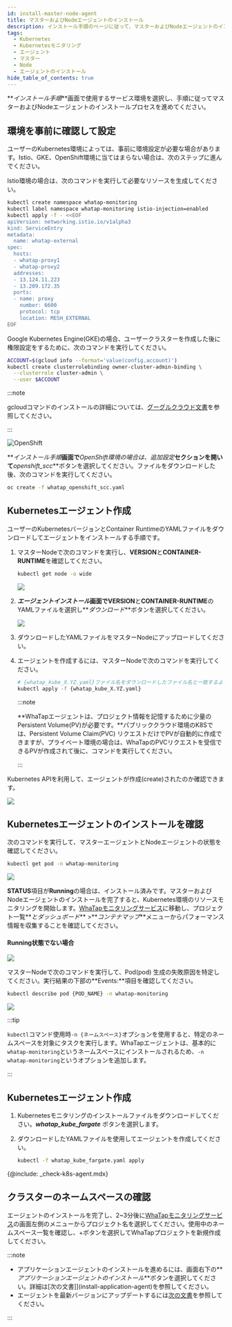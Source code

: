 ```yaml
---
id: install-master-node-agent
title: マスターおよびNodeエージェントのインストール
description: インストール手順のページに従って、マスターおよびNodeエージェントのインストールプロセスを進めてください。
tags:
  - Kubernetes
  - Kubernetesモニタリング
  - エージェント
  - マスター
  - Node
  - エージェントのインストール
hide_table_of_contents: true
---
```



**_インストール手順_**画面で使用するサービス環境を選択し、手順に従ってマスターおよびNodeエージェントのインストールプロセスを進めてください。 

<Tabs groupId='k8stype'>

<TabItem value='kubernetes' label='KUBERNETES' default>

## 環境を事前に確認して設定

ユーザーのKubernetes環境によっては、事前に環境設定が必要な場合があります。Istio、GKE、OpenShift環境に当てはまらない場合は、次のステップに進んでください。

<Tabs>

<TabItem value='istio' label='Istio環境' default>

Istio環境の場合は、次のコマンドを実行して必要なリソースを生成してください。

```bash title='SH'
kubectl create namespace whatap-monitoring
kubectl label namespace whatap-monitoring istio-injection=enabled
kubectl apply -f - <<EOF
apiVersion: networking.istio.io/v1alpha3
kind: ServiceEntry
metadata:
  name: whatap-external
spec:
  hosts:
  - whatap-proxy1
  - whatap-proxy2
  addresses:
  - 13.124.11.223
  - 13.209.172.35
  ports:
  - name: proxy
    number: 6600
    protocol: tcp
    location: MESH_EXTERNAL
EOF
```

</TabItem>

<TabItem value='gke' label='GKE環境'>

Google Kubernetes Engine(GKE)の場合、ユーザークラスターを作成した後に権限設定をするために、次のコマンドを実行してください。

```bash
ACCOUNT=$(gcloud info --format='value(config.account)')
kubectl create clusterrolebinding owner-cluster-admin-binding \
  --clusterrole cluster-admin \
  --user $ACCOUNT
```

:::note

gcloudコマンドのインストールの詳細については、[グーグルクラウド文書](https://cloud.google.com/sdk/docs/install)を参照してください。

:::

</TabItem>

<TabItem value='openshift' label='OpenShift環境'>

![OpenShift](/img/kube-install-openshift.png)

**_インストール手順_**画面で**_OpenShift環境の場合は、追加設定_**セクションを開いて**_openshift_scc_**ボタンを選択してください。ファイルをダウンロードした後、次のコマンドを実行してください。

```bash
oc create -f whatap_openshift_scc.yaml
```

</TabItem>

</Tabs>

## Kubernetesエージェント作成

ユーザーのKubernetesバージョンとContainer RuntimeのYAMLファイルをダウンロードしてエージェントをインストールする手順です。

1.  マスターNodeで次のコマンドを実行し、**VERSION**と**CONTAINER-RUNTIME**を確認してください。

    ```bash
    kubectl get node -o wide
    ```

    ![](/img/k8s-check-version.svg)

2.  **_エージェントインストール_**画面で**VERSION**と**CONTAINER-RUNTIME**のYAMLファイルを選択し**_ダウンロード_**ボタンを選択してください。

    ![](/img/k8s-download-yaml.png)

3.  ダウンロードしたYAMLファイルをマスターNodeにアップロードしてください。

4.  エージェントを作成するには、マスターNodeで次のコマンドを実行してください。 

    ```bash
    # {whatap_kube_X.YZ.yaml}ファイル名をダウンロードしたファイル名と一致するように修正してください。
    kubectl apply -f {whatap_kube_X.YZ.yaml}
    ```

    :::note

    **WhaTapエージェントは、プロジェクト情報を記憶するために少量のPersistent Volume(PV)が必要です。**パブリッククラウド環境のK8Sでは、Persistent Volume Claim(PVC) リクエストだけでPVが自動的に作成できますが、プライベート環境の場合は、WhaTapのPVCリクエストを受信できるPVが作成されて後に、コマンドを実行してください。

    :::

Kubernetes APIを利用して、エージェントが作成(create)されたのか確認できます。

![](/img/k8s-install-agent-check.svg)

## Kubernetesエージェントのインストールを確認

次のコマンドを実行して、マスターエージェントとNodeエージェントの状態を確認してください。

```bash
kubectl get pod -n whatap-monitoring
```

![](/img/k8s-check-running-agent-monitoring.svg)

**STATUS**項目が**Running**の場合は、インストール済みです。マスターおよびNodeエージェントのインストールを完了すると、Kubernetes環境のリソースモニタリングを開始します。[WhaTapモニタリングサービス](https://service.whatap.io)に移動し、プロジェクト一覧**_とダッシュボード_** >**_コンテナマップ_**メニューからパフォーマンス情報を収集することを確認してください。

#### Running状態でない場合

![](/img/k8s-not-running-agent-monitoring.svg)

マスターNodeで次のコマンドを実行して、Pod(pod) 生成の失敗原因を特定してください。実行結果の下部の**Events:**項目を確認してください。

```bash
kubectl describe pod {POD_NAME} -n whatap-monitoring
```

![](/img/k8s-check-install-fail.svg)

:::tip

`kubectl`コマンド使用時`-n {ネームスペース}`オプションを使用すると、特定のネームスペースを対象にタスクを実行します。WhaTapエージェントは、基本的に`whatap-monitoring`というネームスペースにインストールされるため、`-n whatap-monitoring`というオプションを追加します。

:::

</TabItem>

<TabItem value='eksfragate' label='EKS Fargate'>

## Kubernetesエージェント作成

1.  Kubernetesモニタリングのインストールファイルをダウンロードしてください。**_whatap_kube_fargate_** ボタンを選択します。

2.  ダウンロードしたYAMLファイルを使用してエージェントを作成してください。

    ```bash
    kubectl -f whatap_kube_fargate.yaml apply
    ```

{@include: _check-k8s-agent.mdx}

## クラスターのネームスペースの確認

エージェントのインストールを完了し、2~3分後に[WhaTapモニタリングサービス](https://service.whatap.io)の画面左側のメニューからプロジェクト名を選択してください。使用中のネームスペース一覧を確認し、+ボタンを選択してWhaTapプロジェクトを新規作成してください。

</TabItem>

</Tabs>

:::note

-   アプリケーションエージェントのインストールを進めるには、画面右下の**_アプリケーションエージェントのインストール_**ボタンを選択してください。詳細は[次の文書]](install-application-agent)を参照してください。
-   エージェントを最新バージョンにアップデートするには[次の文書](agent-update)を参照してください。

:::
